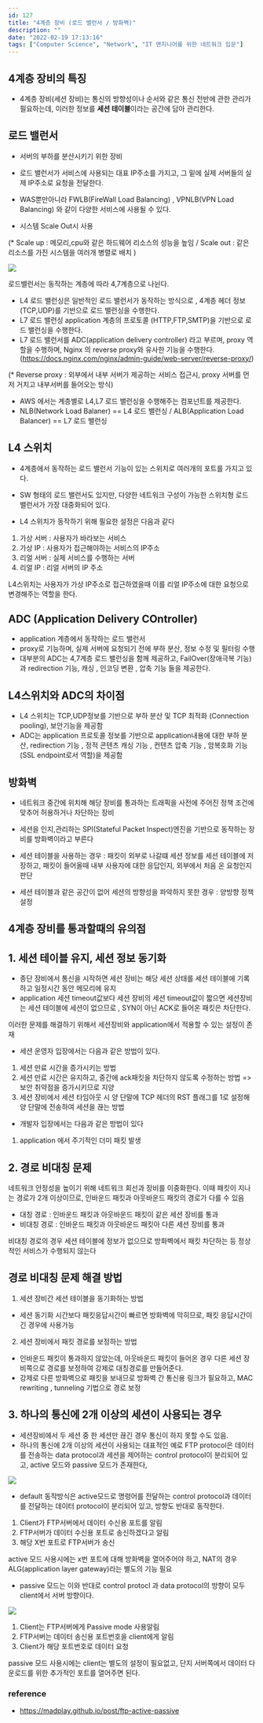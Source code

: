 ```yaml
---
id: 127
title: "4계층 장비 (로드 밸런서 / 방화벽)"
description: ""
date: "2022-02-19 17:13:16"
tags: ["Computer Science", "Network", "IT 엔지니어를 위한 네트워크 입문"]
---
```

## 4계층 장비의 특징 

- 4계층 장비(세션 장비)는 통신의 방향성이나 순서와 같은 통신 전반에 관한 관리가 필요하는데, 이러한 정보를 <strong>세션 테이블</strong>이라는 공간에 담아 관리한다.   

## 로드 밸런서 

- 서버의 부하를 분산시키기 위한 장비 

- 로드 밸런서가 서비스에 사용되는 대표 IP주소를 가지고, 그 밑에 실제 서버들의 실제 IP주소로 요청을 전달한다. 
- WAS뿐만아니라 FWLB(FireWall Load Balancing) , VPNLB(VPN Load Balancing) 와 같이 다양한 서비스에 사용될 수 있다. 

- 시스템 Scale Out시 사용 

(* Scale up : 메모리,cpu와 같은 하드웨어 리소스의 성능을 높임 / Scale out : 같은 리소스를 가진 시스템을 여러개 병렬로 배치 )

<div style="width:600px; margin:0 auto;">

![](/images/network-ch06-01.jpg)

</div>

로드밸런서는 동작하는 계층에 따라 4,7계층으로 나뉜다.

- L4 로드 밸런싱은 일반적인 로드 밸런서가 동작하는 방식으로 , 4계층 헤더 정보(TCP,UDP)를 기반으로 로드 밸런싱을 수행한다.
- L7 로드 밸런싱 application 계층의 프로토콜 (HTTP,FTP,SMTP)을 기반으로 로드 밸런싱을 수행한다. 
- L7 로드 밸런서를 ADC(application delivery controller) 라고 부르며, proxy 역할을 수행하며,  Nginx 의 reverse proxy와 유사한 기능을 수행한다.  (https://docs.nginx.com/nginx/admin-guide/web-server/reverse-proxy/)

(* Reverse proxy : 외부에서 내부 서버가 제공하는 서비스 접근시, proxy 서버를 먼저 거치고 내부서버를 들어오는 방식)

- AWS 에서는 계층별로 L4,L7 로드 밸런싱을 수행해주는 컴포넌트를 제공한다.
- NLB(Network Load Balaner) == L4 로드 밸런싱 / ALB(Application Load Balancer) == L7 로드 밸런싱 


## L4 스위치 

- 4계층에서 동작하는 로드 밸런서 기능이 있는 스위치로 여러개의 포트를 가지고 있다.
- SW 형태의 로드 밸런서도 있지만, 다양한 네트워크 구성이 가능한 스위치형 로드 밸런서가 가장 대중화되어 있다. 

- L4 스위치가 동작하기 위해 필요한 설정은 다음과 같다

1. 가상 서버 : 사용자가 바라보는 서비스
2. 가상 IP  : 사용자가 접근해야하는 서비스의 IP주소
3. 리얼 서버 : 실제 서비스를 수행하는 서버
4. 리얼 IP : 리얼 서버의 IP 주소 

L4스위치는 사용자가 가상 IP주소로 접근하였을때 이를 리얼 IP주소에 대한 요청으로 변경해주는 역할을 한다. 




## ADC (Application Delivery COntroller)

- application 계층에서 동작하는 로드 밸런서
- proxy로 기능하며, 실제 서버에 요청되기 전에 부하 분산, 정보 수정 및 필터링 수행 
- 대부분의 ADC는 4,7계층 로드 밸런싱을 함께 제공하고, FailOver(장애극복 기능)과 redirection 기능, 캐싱 , 인코딩 변환 , 압축 기능 들을 제공한다. 

## L4스위치와 ADC의 차이점 

- L4 스위치는 TCP,UDP정보를 기반으로 부하 분산 및 TCP 최적화 (Connection pooling), 보안기능을 제공함 
- ADC는 application 프로토콜 정보를 기반으로 application내용에 대한 부하 분산, redirection 기능 , 정적 콘텐츠 캐싱 기능 , 컨텐츠 압축 기능 , 암복호화 기능(SSL endpoint로서 역할)을 제공함 

## 방화벽 

- 네트워크 중간에 위치해 해당 장비를 통과하는 트래픽을 사전에 주어진 정책 조건에 맞추어 허용하거나 차단하는 장비 
- 세션을 인지,관리하는 SPI(Stateful Packet Inspect)엔진을 기반으로 동작하는 장비를 방화벽이라고 부른다 
  
  
- 세션 테이블을 사용하는 경우  : 패킷이 외부로 나갈떄 세션 정보를 세션 테이블에 저장하고, 패킷이 들어올때 내부 사용자에 대한 응답인지, 외부에서 처음 온 요청인지 판단 

- 세션 테이블과 같은 공간이 없어 세션의 방향성을 파악하지 못한 경우 : 양방향 정책 설정 


## 4계층 장비를 통과할때의 유의점 

## 1. 세션 테이블 유지, 세션 정보 동기화 

- 종단 장비에서 통신을 시작하면 세션 장비는 해당 세션 상태를 세션 테이블에 기록하고 일정시간 동안 메모리에 유지
- application 세션 timeout값보다 세션 장비의 세션 timeout값이 짧으면 세션장비는 세션 테이블에 세션이 없으므로 , SYN이 아닌 ACK로 들어온 패킷은 차단한다.

이러한 문제를 해결하기 위해서 세션장비와 application에서 적용할 수 있는 설정이 존재 

- 세션 운영자 입장에서는 다음과 같은 방법이 있다.

1. 세션 만료 시간을 증가시키는 방법
2. 세션 만료 시간은 유지하고, 중간에 ack패킷을 차단하지 않도록 수정하는 방법 => 보안 취약점을 증가시키므로 지양 
3. 세션 장비에서 세션 타임아웃 시 양 단말에 TCP 헤더의 RST 플래그를 1로 설정해 양 단말에 전송하여 세션을 끊는 방법 

- 개발자 입장에서는 다음과 같은 방법이 있다

1. application 에서 주기적인 더미 패킷 발생 


## 2. 경로 비대칭 문제

네트워크 안정성을 높이기 위해 네트워크 회선과 장비를 이중화한다. 이때 패킷이 지나는 경로가 2개 이상이므로, 인바운드 패킷과 아웃바운드 패킷의 경로가 다를 수 있음
- 대칭 경로 : 인바운드 패킷과 아웃바운드 패킷이 같은 세션 장비를 통과
- 비대칭 경로 : 인바운드 패킷과 아웃바운드 패킷아 다른 세션 장비를 통과

비대칭 경로의 경우 세션 테이블에 정보가 없으므로 방화벽에서 패킷 차단하는 등 정상적인 서비스가 수행되지 않는다

## 경로 비대칭 문제 해결 방법 

1. 세션 장비간 세션 테이블을 동기화하는 방법 

- 세션 동기화 시간보다 패킷응답시간이 빠르면 방화벽에 막히므로, 패킷 응답시간이 긴 경우에 사용가능 

2. 세션 장비에서 패킷 경로를 보정하는 방법

- 인바운드 패킷이 통과하지 않았는데, 아웃바운드 패킷이 들어온 경우 다른 세션 장비쪽으로 경로를 보정하여 강제로 대칭경로를 만들어준다. 
- 강제로 다른 방화벽으로 패킷을 보내므로 방화벽 간 통신용 링크가 필요하고, MAC rewriting , tunneling 기법으로 경로 보정 

## 3. 하나의 통신에 2개 이상의 세션이 사용되는 경우  

- 세션장비에서 두 세션 중 한 세션만 끊긴 경우 통신이 하지 못할 수도 있음. 
- 하나의 통신에 2개 이상의 세션이 사용되는 대표적인 예로 FTP protocol은 데이터를 전송하는 data protocol과 세션을 제어하는 control protocol이 분리되어 있고, active 모드와 passive 모드가 존재한다,

<div style="width:600px; height=400px; margin:0 auto;">

![](/images/network-ch06-02.jpg)

</div>

- default 동작방식은 active모드로 명령어를 전달하는 control protocol과 데이터를 전달하는 데이터 protocol이 분리되어 있고, 방향도 반대로 동작한다. 

1. Client가 FTP서버에서 데이터 수신용 포트를 알림
2. FTP서버가 데이터 수신용 포트로 송신하겠다고 알림
3. 해당 X번 포트로 FTP서버가 송신 

active 모드 사용시에는 x번 포트에 대해 방화벽을 열어주어야 하고, NAT의 경우 ALG(application layer gateway)라는 별도의 기능 필요

- passive 모드는 이와 반대로 control protocl 과 data protocol의 방향이 모두 client에서 서버 방향이다. 

<div style="width:600px; height=400px; margin:0 auto;">

![](/images/network-ch06-03.jpg)

</div>

1. Client는 FTP서버에게 Passive mode 사용알림
2. FTP서버는 데이터 송신용 포트번호을 client에게 알림
3. Client가 해당 포트번호로 데이터 요청 

passive 모드 사용시에는 client는 별도의 설정이 필요없고, 단지 서버쪽에서 데이터 다운로드를 위한 추가적인 포트를 열어주면 된다. 


### reference

- https://madplay.github.io/post/ftp-active-passive
